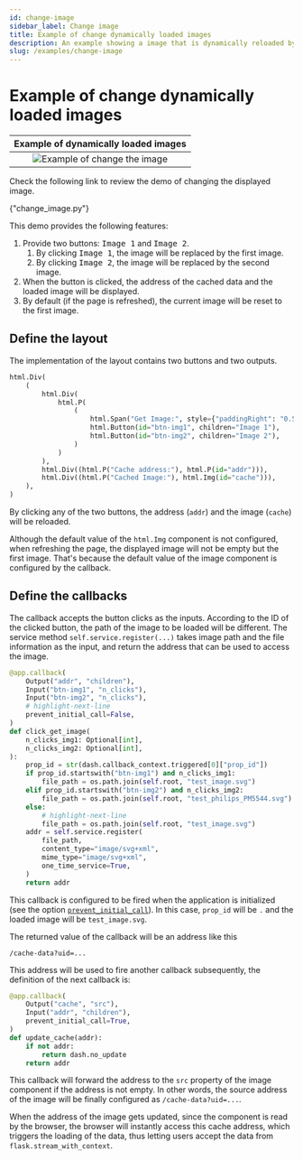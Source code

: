 ```yaml
---
id: change-image
sidebar_label: Change image
title: Example of change dynamically loaded images
description: An example showing a image that is dynamically reloaded by a callback.
slug: /examples/change-image
---
```





# Example of change dynamically loaded images

<div className="float-right indark-inv">

|                  Example of dynamically loaded images                   |
| :---------------------------------------------------------------------: |
| ![Example of change the image](/img/examples/example-change-image.webp) |

</div>

Check the following link to review the demo of changing the displayed image.

<p>
  <DarkButton to={demoURL("change_image.py")} icon={mdiLanguagePython}>
    {"change_image.py"}
  </DarkButton>
</p>

This demo provides the following features:

1. Provide two buttons: <kbd>Image 1</kbd> and <kbd>Image 2</kbd>.
   1. By clicking <kbd>Image 1</kbd>, the image will be replaced by the first image.
   2. By clicking <kbd>Image 2</kbd>, the image will be replaced by the second image.
2. When the button is clicked, the address of the cached data and the loaded image
   will be displayed.
3. By default (if the page is refreshed), the current image will be reset to the first
   image.

## Define the layout

The implementation of the layout contains two buttons and two outputs.

```python showLineNumbers
html.Div(
    (
        html.Div(
            html.P(
                (
                    html.Span("Get Image:", style={"paddingRight": "0.5rem"}),
                    html.Button(id="btn-img1", children="Image 1"),
                    html.Button(id="btn-img2", children="Image 2"),
                )
            )
        ),
        html.Div((html.P("Cache address:"), html.P(id="addr"))),
        html.Div((html.P("Cached Image:"), html.Img(id="cache"))),
    ),
)
```

By clicking any of the two buttons, the address (`addr`) and the image (`cache`) will
be reloaded.

Although the default value of the `html.Img` component is not configured, when
refreshing the page, the displayed image will not be empty but the first image.
That's because the default value of the image component is configured by the callback.

## Define the callbacks

The callback accepts the button clicks as the inputs. According to the ID of the clicked
button, the path of the image to be loaded will be different. The service method
`self.service.register(...)` takes image path and the file information as the input,
and return the address that can be used to access the image.

```python showLineNumbers
@app.callback(
    Output("addr", "children"),
    Input("btn-img1", "n_clicks"),
    Input("btn-img2", "n_clicks"),
    # highlight-next-line
    prevent_initial_call=False,
)
def click_get_image(
    n_clicks_img1: Optional[int],
    n_clicks_img2: Optional[int],
):
    prop_id = str(dash.callback_context.triggered[0]["prop_id"])
    if prop_id.startswith("btn-img1") and n_clicks_img1:
        file_path = os.path.join(self.root, "test_image.svg")
    elif prop_id.startswith("btn-img2") and n_clicks_img2:
        file_path = os.path.join(self.root, "test_philips_PM5544.svg")
    else:
        # highlight-next-line
        file_path = os.path.join(self.root, "test_image.svg")
    addr = self.service.register(
        file_path,
        content_type="image/svg+xml",
        mime_type="image/svg+xml",
        one_time_service=True,
    )
    return addr
```

This callback is configured to be fired when the application is initialized (see the
option [`prevent_initial_call`<IconExternalLink/>][link-prevent-initial-call]). In this
case, `prop_id` will be `.` and the loaded image will be `test_image.svg`.

The returned value of the callback will be an address like this

```
/cache-data?uid=...
```

This address will be used to fire another callback subsequently, the definition of the
next callback is:

```python showLineNumbers
@app.callback(
    Output("cache", "src"),
    Input("addr", "children"),
    prevent_initial_call=True,
)
def update_cache(addr):
    if not addr:
        return dash.no_update
    return addr
```

This callback will forward the address to the `src` property of the image component if
the address is not empty. In other words, the source address of the image will be
finally configured as `/cache-data?uid=...`.

When the address of the image gets updated, since the component is read by the browser,
the browser will instantly access this cache address, which triggers the loading of the
data, thus letting users accept the data from `flask.stream_with_context`.

[link-prevent-initial-call]: https://dash.plotly.com/advanced-callbacks#prevent-callback-execution-upon-initial-component-render
